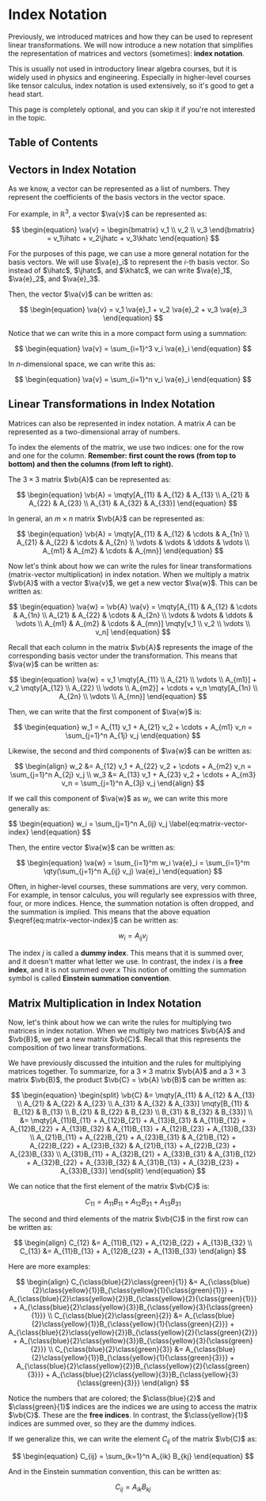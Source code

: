 

# Index Notation

Previously, we introduced matrices and how they can be used to represent linear transformations.
We will now introduce a new notation that simplifies the representation of matrices and vectors (sometimes): **index notation**.

This is usually not used in introductory linear algebra courses, but it is widely used in physics and engineering.
Especially in higher-level courses like tensor calculus, index notation is used extensively, so it's good to get a head start.

This page is completely optional, and you can skip it if you're not interested in the topic.

## Table of Contents

<TOCInline toc={toc} />

## Vectors in Index Notation

As we know, a vector can be represented as a list of numbers.
They represent the coefficients of the basis vectors in the vector space.

For example, in $\mathbb{R}^3$, a vector $\va{v}$ can be represented as:

$$
\begin{equation}
\va{v} = \begin{bmatrix} v_1 \\ v_2 \\ v_3 \end{bmatrix} = v_1\ihatc + v_2\jhatc + v_3\khatc
\end{equation}
$$

For the purposes of this page, we can use a more general notation for the basis vectors.
We will use $\va{e}_i$ to represent the $i$-th basis vector.
So instead of $\ihatc$, $\jhatc$, and $\khatc$, we can write $\va{e}_1$, $\va{e}_2$, and $\va{e}_3$.

Then, the vector $\va{v}$ can be written as:

$$
\begin{equation}
\va{v} = v_1 \va{e}_1 + v_2 \va{e}_2 + v_3 \va{e}_3
\end{equation}
$$

Notice that we can write this in a more compact form using a summation:

$$
\begin{equation}
\va{v} = \sum_{i=1}^3 v_i \va{e}_i
\end{equation}
$$

In $n$-dimensional space, we can write this as:

$$
\begin{equation}
\va{v} = \sum_{i=1}^n v_i \va{e}_i
\end{equation}
$$

## Linear Transformations in Index Notation

Matrices can also be represented in index notation.
A matrix $A$ can be represented as a two-dimensional array of numbers.

To index the elements of the matrix, we use two indices: one for the row and one for the column.
**Remember: first count the rows (from top to bottom) and then the columns (from left to right).**

The $3 \times 3$ matrix $\vb{A}$ can be represented as:

$$
\begin{equation}
\vb{A} = \mqty[A_{11} & A_{12} & A_{13} \\ A_{21} & A_{22} & A_{23} \\ A_{31} & A_{32} & A_{33}]
\end{equation}
$$

In general, an $m \times n$ matrix $\vb{A}$ can be represented as:

$$
\begin{equation}
\vb{A} = \mqty[A_{11} & A_{12} & \cdots & A_{1n} \\ A_{21} & A_{22} & \cdots & A_{2n} \\ \vdots & \vdots & \ddots & \vdots \\ A_{m1} & A_{m2} & \cdots & A_{mn}]
\end{equation}
$$

Now let's think about how we can write the rules for linear transformations (matrix-vector multiplication) in index notation.
When we multiply a matrix $\vb{A}$ with a vector $\va{v}$, we get a new vector $\va{w}$. This can be written as:

$$
\begin{equation}
\va{w} = \vb{A} \va{v} = \mqty[A_{11} & A_{12} & \cdots & A_{1n} \\ A_{21} & A_{22} & \cdots & A_{2n} \\ \vdots & \vdots & \ddots & \vdots \\ A_{m1} & A_{m2} & \cdots & A_{mn}] \mqty[v_1 \\ v_2 \\ \vdots \\ v_n]
\end{equation}
$$

Recall that each column in the matrix $\vb{A}$ represents the image of the corresponding basis vector under the transformation.
This means that $\va{w}$ can be written as:

$$
\begin{equation}
\va{w} = v_1 \mqty[A_{11} \\ A_{21} \\ \vdots \\ A_{m1}] + v_2 \mqty[A_{12} \\ A_{22} \\ \vdots \\ A_{m2}] + \cdots + v_n \mqty[A_{1n} \\ A_{2n} \\ \vdots \\ A_{mn}]
\end{equation}
$$

Then, we can write that the first component of $\va{w}$ is:

$$
\begin{equation}
w_1 = A_{11} v_1 + A_{21} v_2 + \cdots + A_{m1} v_n = \sum_{j=1}^n A_{1j} v_j
\end{equation}
$$

Likewise, the second and third components of $\va{w}$ can be written as:

$$
\begin{align}
w_2 &= A_{12} v_1 + A_{22} v_2 + \cdots + A_{m2} v_n = \sum_{j=1}^n A_{2j} v_j \\
w_3 &= A_{13} v_1 + A_{23} v_2 + \cdots + A_{m3} v_n = \sum_{j=1}^n A_{3j} v_j
\end{align}
$$

If we call this component of $\va{w}$ as $w_i$, we can write this more generally as:

<Boxed>
$$
\begin{equation}
w_i = \sum_{j=1}^n A_{ij} v_j \label{eq:matrix-vector-index}
\end{equation}
$$
</Boxed>

Then, the entire vector $\va{w}$ can be written as:

$$
\begin{equation}
\va{w} = \sum_{i=1}^m w_i \va{e}_i = \sum_{i=1}^m \qty(\sum_{j=1}^n A_{ij} v_j) \va{e}_i
\end{equation}
$$

Often, in higher-level courses, these summations are very, very common.
For example, in tensor calculus, you will regularly see expressios with three, four, or more indices.
Hence, the summation notation is often dropped, and the summation is implied.
This means that the above equation $\eqref{eq:matrix-vector-index}$ can be written as:

$$
\begin{equation}
w_i = A_{ij} v_j
\end{equation}
$$

The index $j$ is called a **dummy index**.
This means that it is summed over, and it doesn't matter what letter we use.
In contrast, the index $i$ is a **free index**, and it is not summed over.x
This notion of omitting the summation symbol is called **Einstein summation convention**.

## Matrix Multiplication in Index Notation

Now, let's think about how we can write the rules for multiplying two matrices in index notation.
When we multiply two matrices $\vb{A}$ and $\vb{B}$, we get a new matrix $\vb{C}$.
Recall that this represents the composition of two linear transformations.

We have previously discussed the intuition and the rules for multiplying matrices together.
To summarize, for a $3 \times 3$ matrix $\vb{A}$ and a $3 \times 3$ matrix $\vb{B}$, the product $\vb{C} = \vb{A} \vb{B}$ can be written as:

$$
\begin{equation}
\begin{split}
\vb{C} &= \mqty[A_{11} & A_{12} & A_{13} \\ A_{21} & A_{22} & A_{23} \\ A_{31} & A_{32} & A_{33}] \mqty[B_{11} & B_{12} & B_{13} \\ B_{21} & B_{22} & B_{23} \\ B_{31} & B_{32} & B_{33}] \\
&= \mqty[A_{11}B_{11} + A_{12}B_{21} + A_{13}B_{31} & A_{11}B_{12} + A_{12}B_{22} + A_{13}B_{32} & A_{11}B_{13} + A_{12}B_{23} + A_{13}B_{33} \\ A_{21}B_{11} + A_{22}B_{21} + A_{23}B_{31} & A_{21}B_{12} + A_{22}B_{22} + A_{23}B_{32} & A_{21}B_{13} + A_{22}B_{23} + A_{23}B_{33} \\ A_{31}B_{11} + A_{32}B_{21} + A_{33}B_{31} & A_{31}B_{12} + A_{32}B_{22} + A_{33}B_{32} & A_{31}B_{13} + A_{32}B_{23} + A_{33}B_{33}]
\end{split}
\end{equation}
$$

We can notice that the first element of the matrix $\vb{C}$ is:

$$
\begin{equation}
C_{11} = A_{11}B_{11} + A_{12}B_{21} + A_{13}B_{31}
\end{equation}
$$

The second and third elements of the matrix $\vb{C}$ in the first row can be written as:

$$
\begin{align}
C_{12} &= A_{11}B_{12} + A_{12}B_{22} + A_{13}B_{32} \\
C_{13} &= A_{11}B_{13} + A_{12}B_{23} + A_{13}B_{33}
\end{align}
$$

Here are more examples:

$$
\begin{align}
C_{\class{blue}{2}\class{green}{1}} &= A_{\class{blue}{2}\class{yellow}{1}}B_{\class{yellow}{1}{\class{green}{1}}} + A_{\class{blue}{2}\class{yellow}{2}}B_{\class{yellow}{2}{\class{green}{1}}} + A_{\class{blue}{2}\class{yellow}{3}}B_{\class{yellow}{3}{\class{green}{1}}} \\
C_{\class{blue}{2}\class{green}{2}} &= A_{\class{blue}{2}\class{yellow}{1}}B_{\class{yellow}{1}{\class{green}{2}}} + A_{\class{blue}{2}\class{yellow}{2}}B_{\class{yellow}{2}{\class{green}{2}}} + A_{\class{blue}{2}\class{yellow}{3}}B_{\class{yellow}{3}{\class{green}{2}}} \\
C_{\class{blue}{2}\class{green}{3}} &= A_{\class{blue}{2}\class{yellow}{1}}B_{\class{yellow}{1}{\class{green}{3}}} + A_{\class{blue}{2}\class{yellow}{2}}B_{\class{yellow}{2}{\class{green}{3}}} + A_{\class{blue}{2}\class{yellow}{3}}B_{\class{yellow}{3}{\class{green}{3}}}
\end{align}
$$

Notice the numbers that are colored;
the $\class{blue}{2}$ and $\class{green}{1}$ indices are the indices we are using to access the matrix $\vb{C}$.
These are the **free indices**.
In contrast, the $\class{yellow}{1}$ indices are summed over, so they are the dummy indices.

If we generalize this, we can write the element $C_{ij}$ of the matrix $\vb{C}$ as:

$$
\begin{equation}
C_{ij} = \sum_{k=1}^n A_{ik} B_{kj}
\end{equation}
$$

And in the Einstein summation convention, this can be written as:

$$
\begin{equation}
C_{ij} = A_{ik} B_{kj}
\end{equation}
$$
